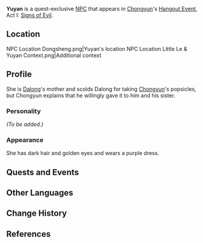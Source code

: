 {{Meta
<!-- Remove this template after adding the missing info -->
|missing_NPC_profile  = yes
}}
{{Character Infobox
|type             = Quest NPC
|image            = NPC Yuyan.png
|voiceEN          = [https://nicolegose.com/ Nicole Gose]<ref>Twitter: [https://twitter.com/DuckDuck_Gose/status/1374859755496173573 EN VA Self Announcement]</ref>
|region           = Liyue
|child            = Dalong
|child2           = Little Le
}}
'''Yuyan''' is a quest-exclusive [[NPC]] that appears in [[Chongyun]]'s [[Hangout Event]], Act I: [[Signs of Evil]].

==Location==
<gallery hideaddbutton="true" captionalign="center">
NPC Location Dongsheng.png|Yuyan's location
NPC Location Little Le & Yuyan Context.png|Additional context
</gallery>

==Profile==
<!-- detailed story/lore information goes here -->
She is [[Dalong]]'s mother and scolds Dalong for taking [[Chongyun]]'s popsicles, but Chongyun explains that he willingly gave it to him and his sister.

===Personality===
''(To be added.)''

===Appearance===
She has dark hair and golden eyes and wears a purple dress.

==Quests and Events==
{{Quest Appearances}}

==Other Languages==
{{Other Languages|default_hidden = 1
|en      = Yuyan
|zhs     = 于嫣
|zhs_rm  = Yúyān
|zht     = 于嫣
|zht_rm  = Yúyān
|ja      = 于嫣
|ja_rm   = Yuyan
|ko      = 위연
|ko_rm   = 
|es      = Yuyan
|fr      = Yuyan
|ru      = Юй Янь
|th      = Yuyan
|vi      = Yuyan
|de      = Yuyan
|id      = Yuyan
|pt      = Yuyan
}}

==Change History==
{{Change History|1.4}}

==References==
{{Reflist}}